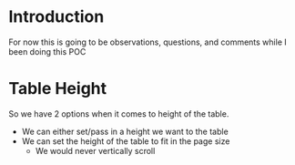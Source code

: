 
<Meta title="Introduction" />

# Introduction

For now this is going to be observations, questions, and comments while I been doing this POC

# Table Height

So we have 2 options when it comes to height of the table. 

- We can either set/pass in a height we want to the table 
- We can set the height of the table to fit in the page size
  - We would never vertically scroll

